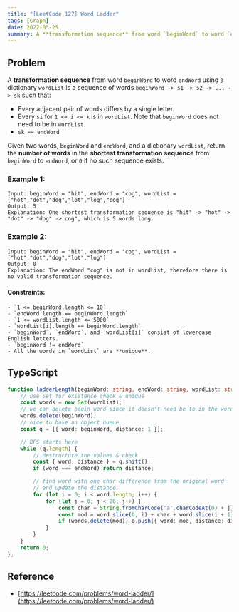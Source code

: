 ```yaml
---
title: "[LeetCode 127] Word Ladder"
tags: [Graph]
date: 2022-03-25
summary: A **transformation sequence** from word `beginWord` to word `endWord` using a dictionary `wordList` is a sequence of words `beginWord -> s1 -> s2 -> .
---
```


## Problem

A **transformation sequence** from word `beginWord` to word `endWord` using a dictionary `wordList` is a sequence of words `beginWord -> s1 -> s2 -> ... -> sk` such that:

- Every adjacent pair of words differs by a single letter.
- Every `si` for `1 <= i <= k` is in `wordList`. Note that `beginWord` does not need to be in `wordList`.
- `sk == endWord`

Given two words, `beginWord` and `endWord`, and a dictionary `wordList`, return the **number of words** in the **shortest transformation sequence** from `beginWord` to `endWord`, or `0` if no such sequence exists.

### Example 1:

```
Input: beginWord = "hit", endWord = "cog", wordList = ["hot","dot","dog","lot","log","cog"]
Output: 5
Explanation: One shortest transformation sequence is "hit" -> "hot" -> "dot" -> "dog" -> cog", which is 5 words long.
```

### Example 2:

```
Input: beginWord = "hit", endWord = "cog", wordList = ["hot","dot","dog","lot","log"]
Output: 0
Explanation: The endWord "cog" is not in wordList, therefore there is no valid transformation sequence.
```
 
#### Constraints:

```
- `1 <= beginWord.length <= 10`
- `endWord.length == beginWord.length`
- `1 <= wordList.length <= 5000`
- `wordList[i].length == beginWord.length`
- `beginWord`, `endWord`, and `wordList[i]` consist of lowercase English letters.
- `beginWord != endWord`
- All the words in `wordList` are **unique**.
```

## TypeScript

```typescript
function ladderLength(beginWord: string, endWord: string, wordList: string[]): number {
    // use Set for existence check & unique
    const words = new Set(wordList);
    // we can delete begin word since it doesn't need be to in the wordList
    words.delete(beginWord);
    // nice to have an object queue
    const q = [{ word: beginWord, distance: 1 }];

    // BFS starts here
    while (q.length) {
        // destructure the values & check
        const { word, distance } = q.shift();
        if (word === endWord) return distance;

        // find word with one char difference from the original word
        // and update the distance.
        for (let i = 0; i < word.length; i++) {
            for (let j = 0; j < 26; j++) {
                const char = String.fromCharCode('a'.charCodeAt(0) + j);
                const mod = word.slice(0, i) + char + word.slice(i + 1);
                if (words.delete(mod)) q.push({ word: mod, distance: distance + 1 });
            }
        }
    }
    return 0;
};
```

## Reference

- [https://leetcode.com/problems/word-ladder/](https://leetcode.com/problems/word-ladder/)